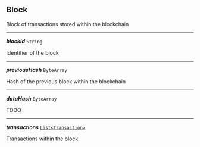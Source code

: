 


## Block



Block of transactions stored within the blockchain



---

***blockId*** `String`

Identifier of the block



---

***previousHash*** `ByteArray`

Hash of the previous block within the blockchain



---

***dataHash*** `ByteArray`

TODO



---

***transactions*** [`List<Transaction>`](#ssm-chaincode-blockchain-content)

Transactions within the block


